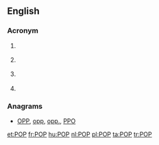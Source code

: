 {{also|Pop|pop}}
==English==

===Acronym===
{{en-acronym}}

# {{context|weather|lang=en}} {{acronym of|[[probability]] of [[precipitation]]}}
# {{context|telecommunications|lang=en}} {{acronym of|[[point]] of [[presence]]}}
# {{context|trade|lang=en}} {{acronym of|{{w|Point of Purchase}}}}
# {{context|Internet|lang=en}} {{acronym of|{{w|Post Office Protocol}}}}

===Anagrams===
* [[OPP#English|OPP]], [[opp#English|opp]], [[opp.#English|opp.]], [[PPO#English|PPO]]

[[et:POP]]
[[fr:POP]]
[[hu:POP]]
[[nl:POP]]
[[pl:POP]]
[[ta:POP]]
[[tr:POP]]